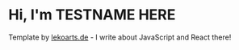 # Hi, I'm TESTNAME HERE

Template by [lekoarts.de](https://www.lekoarts.de?utm_source=cara&utm_medium=Starter) - I write about JavaScript and React there!
